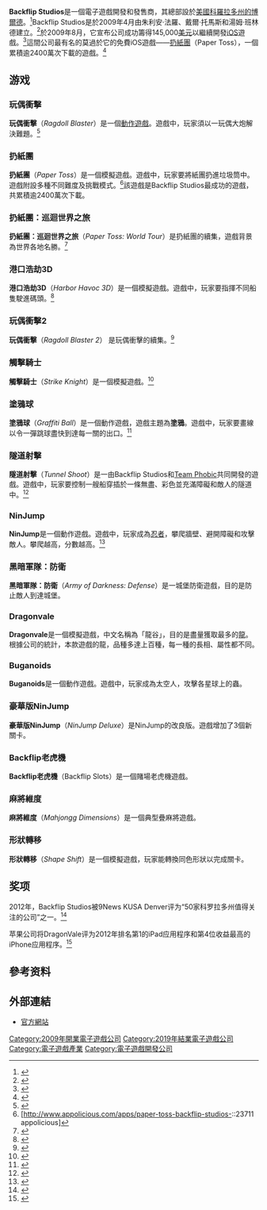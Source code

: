 {{expand|time=2012-01-21T05:49:12+00:00}}
{{Infobox company
| company_name = Backflip Studios Inc.
| logo             = [[File:Backflip_studios_logo.png|200px]]
| company_type = 子公司
| foundation = {{start date and age|2009|4}}
| defunct = 2019年10月24日
| fate = 关闭
| location = {{USA}}[[科羅拉多州|科羅拉多州]][[博爾德_(科羅拉多州)|博爾德]]
| key_people = 朱利安·法羅<small>（[[CEO|CEO]]）</small><br />戴爾·托馬斯<small>（[[首席技術長|首席技術長]]）</small><br />湯姆·班林德<small>（[[遊戲設計師|遊戲設計師]]）</small>
| industry = [[電子遊戲產業|電子遊戲產業]]
| products = 遊戲（平台為[[電子遊樂器|電子遊戲機]]、[[Android|Android]]和[[iOS|iOS]]）
| revenue =
| operating_income =
| net_income =
| num_employees = 100
| parent = [[孩之宝|孩之宝]] (70%)
| subsid = 
| homepage = [http://www.backflipstudios.com/ Official website]
| footnotes =
}}

'''Backflip Studios'''是一個電子遊戲開發和發售商，其總部設於[[美國|美國]][[博爾德_(科羅拉多州)|科羅拉多州的博爾德]]。<ref>{{Cite web |url=http://www.linkedin.com/companies/backflip-studios |title=linkedin company profile |accessdate=2012-01-21 |archive-date=2011-01-24 |archive-url=https://web.archive.org/web/20110124112316/http://www.linkedin.com/companies/backflip-studios |dead-url=no }}</ref>Backflip Studios是於2009年4月由朱利安·法羅、戴爾·托馬斯和湯姆·班林德建立。<ref>{{Cite web |url=http://toucharcade.com/2010/06/10/wwdc-2010-backflip-studios-success-and-upcoming-games |title=Touch Arcade Backflip Studios Success and Upcoming Games |access-date=2012-01-21 |archive-url=https://web.archive.org/web/20120208061146/http://toucharcade.com/2010/06/10/wwdc-2010-backflip-studios-success-and-upcoming-games/ |archive-date=2012-02-08 |dead-url=yes }}</ref>於2009年8月，它宣布公司成功籌得145,000[[美元|美元]]以繼續開發[[iOS|iOS]]遊戲。<ref>{{Cite web |url=http://moconews.net/article/419-iphone-game-developer-backflip-studios-raises-145000-/moconews |title=game backflip raises money |access-date=2012-01-21 |archive-url=https://web.archive.org/web/20110807134658/http://moconews.net/article/419-iphone-game-developer-backflip-studios-raises-145000-/moconews/ |archive-date=2011-08-07 |dead-url=yes }}</ref>這間公司最有名的莫過於它的免費iOS遊戲——[[扔紙團|扔紙團]]（Paper Toss），一個累積逾2400萬次下載的遊戲。<ref>{{Cite web |url=http://www.pocketgamer.biz/r/PG.Biz/Backflip+Studios+news/news.asp?c=22754 |title=Pocket Gamer Backflip builds on Paper Toss' success |access-date=2012-01-21 |archive-url=https://web.archive.org/web/20120312123258/http://www.pocketgamer.biz/r/PG.Biz/Backflip+Studios+news/news.asp?c=22754 |archive-date=2012-03-12 |dead-url=yes }}</ref>

==游戏==
===玩偶衝擊===
'''玩偶衝擊'''（''Ragdoll Blaster''）是一個[[動作遊戲|動作遊戲]]。遊戲中，玩家須以一玩偶大炮解決難題。<ref>{{Cite web |url=http://www.pocketgamer.co.uk/r/iPhone/Ragdoll+Blaster/review.asp?c=13531 |title=Pocket Gamer Ragdoll Blaster Review |accessdate=2012-01-21 |archive-date=2012-01-25 |archive-url=https://web.archive.org/web/20120125162720/http://www.pocketgamer.co.uk/r/iPhone/Ragdoll+Blaster/review.asp?c=13531 |dead-url=no }}</ref>
===扔紙團===
'''扔紙團'''（''Paper Toss''）是一個模擬遊戲。遊戲中，玩家要將紙團扔進垃圾筒中。遊戲附設多種不同難度及挑戰模式。<ref>[http://www.appolicious.com/apps/paper-toss-backflip-studios-::23711 appolicious]{{dead link|date=2018年5月 |bot=InternetArchiveBot |fix-attempted=yes }}</ref>該遊戲是Backflip Studios最成功的遊戲，共累積逾2400萬次下載。
===扔紙團：巡迴世界之旅===
'''扔紙團：巡迴世界之旅'''（''Paper Toss: World Tour''）是扔紙團的續集，遊戲背景為世界各地名勝。<ref>{{Cite web |url=http://www.appchatter.com/2009/08/app-review-paper-toss-world-tour-by-backflip-studios/ |title=app chatter paper toss world tour review |access-date=2012-01-21 |archive-url=https://web.archive.org/web/20120301211835/http://www.appchatter.com/2009/08/app-review-paper-toss-world-tour-by-backflip-studios/ |archive-date=2012-03-01 |dead-url=yes }}</ref>
===港口浩劫3D===
'''港口浩劫3D'''（''Harbor Havoc 3D''）是一個模擬遊戲。遊戲中，玩家要指揮不同船隻駛進碼頭。<ref>{{Cite web |url=http://www.pocketgamer.co.uk/r/iPhone/Harbor+Havoc+3D/review.asp?c=16788 |title=Pocket Gamer Harbor Havoc Review |accessdate=2012-01-21 |archive-date=2012-03-29 |archive-url=https://web.archive.org/web/20120329063023/http://www.pocketgamer.co.uk/r/iPhone/Harbor+Havoc+3D/review.asp?c=16788 |dead-url=no }}</ref>
===玩偶衝擊2===
'''玩偶衝擊'''（''Ragdoll Blaster 2''） 是玩偶衝擊的續集。<ref>{{Cite web |url=http://toucharcade.com/2010/03/01/ragdoll-blaster-2-propels-head-first-into-the-appstore |title=Touch Arcade Ragdoll Blaster 2 Review |access-date=2012-01-21 |archive-url=https://web.archive.org/web/20120124030600/http://toucharcade.com/2010/03/01/ragdoll-blaster-2-propels-head-first-into-the-appstore/ |archive-date=2012-01-24 |dead-url=yes }}</ref>
===觸擊騎士===
'''觸擊騎士'''（''Strike Knight''）是一個模擬遊戲。<ref>{{Cite web |url=http://toucharcade.com/2010/05/17/backflip-studios-releases-free-strike-knight |title=Touch Arcade Strike Knight Review |access-date=2012-01-21 |archive-url=https://web.archive.org/web/20120202035558/http://toucharcade.com/2010/05/17/backflip-studios-releases-free-strike-knight/ |archive-date=2012-02-02 |dead-url=yes }}</ref>
===塗鴉球===
'''塗鴉球'''（''Graffiti Ball''）是一個動作遊戲，遊戲主題為'''塗鴉'''。遊戲中，玩家要畫線以令一彈跳球盡快到達每一關的出口。<ref>{{Cite web |url=http://www.pocketgamer.co.uk/r/iPhone/Graffiti+Ball/news.asp?c=22035 |title=Pocket Gamer Graffiti Ball Review |accessdate=2012-01-21 |archive-date=2012-01-21 |archive-url=https://web.archive.org/web/20120121005546/http://www.pocketgamer.co.uk/r/iPhone/Graffiti+Ball/news.asp?c=22035 |dead-url=no }}</ref>
===隧道射擊===
'''隧道射擊'''（''Tunnel Shoot''）是一由Backflip Studios和[[Team_Phobic|Team Phobic]]共同開發的遊戲。遊戲中，玩家要控制一艘船穿插於一條無盡、彩色並充滿障礙和敵人的隧道中。<ref>{{Cite web |url=http://www.148apps.com/reviews/tunnel-shoot-review |title=148 Apps Tunnel Shoot Review |access-date=2012-01-21 |archive-url=https://web.archive.org/web/20120216064303/http://www.148apps.com/reviews/tunnel-shoot-review/ |archive-date=2012-02-16 |dead-url=yes }}</ref>
===NinJump===
'''NinJump'''是一個動作遊戲。遊戲中，玩家成為[[忍者|忍者]]，攀爬牆壁、避開障礙和攻擊敵人。攀爬越高，分數越高。<ref>{{Cite web |url=http://www.148apps.com/news/ninjump-climbs-app-store |title=148 Apps NinJump Review |access-date=2012-01-21 |archive-url=https://web.archive.org/web/20120103215921/http://www.148apps.com/news/ninjump-climbs-app-store/ |archive-date=2012-01-03 |dead-url=yes }}</ref>

===黑暗軍隊：防衛===
'''黑暗軍隊：防衛'''（''Army of Darkness: Defense''）是一城堡防衛遊戲，目的是防止敵人到達城堡。

===Dragonvale===
'''Dragonvale'''是一個模擬遊戲，中文名稱為「龍谷」，目的是盡量獲取最多的[[龍|龍]]。根據公司的統計，本款遊戲的龍，品種多達上百種，每一種的長相、屬性都不同。

===Buganoids===
'''Buganoids'''是一個動作遊戲。遊戲中，玩家成為太空人，攻擊各星球上的蟲。

===豪華版NinJump===
'''豪華版NinJump'''（''NinJump Deluxe''）是NinJump的改良版。遊戲增加了3個新關卡。

===Backflip老虎機===
'''Backflip老虎機'''（Backflip Slots）是一個賭場老虎機遊戲。

===麻將維度===
'''麻將維度'''（''Mahjongg Dimensions''）是一個典型疊麻將遊戲。

===形狀轉移===
'''形狀轉移'''（''Shape Shift''）是一個模擬遊戲，玩家能轉換同色形狀以完成關卡。

==奖项==
2012年，Backflip Studios被9News KUSA Denver评为“50家科罗拉多州值得关注的公司”之一。<ref>{{Citation|last=BackflipStudios|title=Backflip Studios on 9News "50 Colorado Companies To Watch"|date=2012-06-19|url=https://www.youtube.com/watch?v=NuG2pu3Fv_w|access-date=2016-02-26|archive-date=2016-04-11|archive-url=https://web.archive.org/web/20160411175147/https://www.youtube.com/watch?v=NuG2pu3Fv_w|dead-url=no}}</ref>

苹果公司将DragonVale评为2012年排名第1的iPad应用程序和第4位收益最高的iPhone应用程序。<ref>{{Cite web
| url = http://www.backflipstudios.com/about/
| title = About – Backflip Studios
| website = www.backflipstudios.com
| access-date = 2016-02-26
| archive-date = 2016-03-09
| archive-url = https://web.archive.org/web/20160309204307/http://www.backflipstudios.com/about/
| dead-url = no
}}</ref>

==參考资料==
{{reflist}}

==外部連結==
*[https://web.archive.org/web/20120118091617/http://www.backflipstudios.com/ 官方網站]

[[Category:2009年開業電子遊戲公司|Category:2009年開業電子遊戲公司]]
[[Category:2019年結業電子遊戲公司|Category:2019年結業電子遊戲公司]]
[[Category:電子遊戲產業|Category:電子遊戲產業]]
[[Category:電子遊戲開發公司|Category:電子遊戲開發公司]]